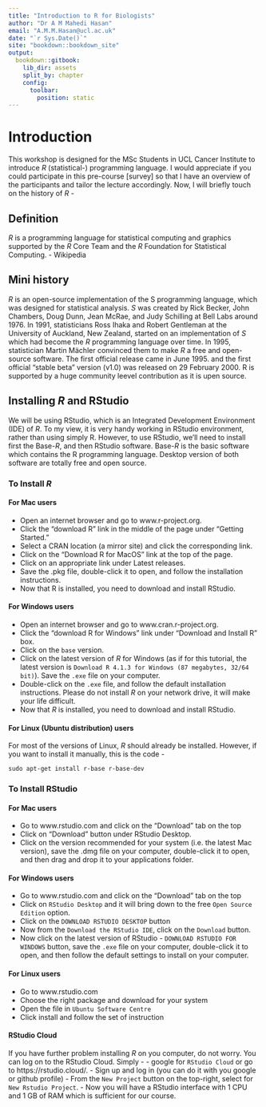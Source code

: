 ```yaml
--- 
title: "Introduction to R for Biologists"
author: "Dr A M Mahedi Hasan"
email: "A.M.M.Hasan@ucl.ac.uk"
date: "`r Sys.Date()`"
site: "bookdown::bookdown_site"
output:
  bookdown::gitbook:
    lib_dir: assets
    split_by: chapter
    config:
      toolbar:
        position: static
---
```


# Introduction

This workshop is designed for the MSc Students in UCL Cancer Institute to introduce *R* (statistical-) programming language. I would appreciate if you could participate in this pre-course [survey]<link> so that I have an overview of the participants and tailor the lecture accordingly. Now, I will briefly touch on the history of *R* - 

## Definition

*R* is a programming language for statistical computing and graphics supported by the *R* Core Team and the *R* Foundation for Statistical Computing. - Wikipedia

## Mini history

*R* is an open-source implementation of the S programming language, which was designed for statistical analysis. *S* was created by Rick Becker, John Chambers, Doug Dunn, Jean McRae, and Judy Schilling at Bell Labs around 1976. 
In 1991, statisticians Ross Ihaka and Robert Gentleman at the University of Auckland, New Zealand, started on an implementation of *S* which had become the *R* programming language over time. In 1995, statistician Martin Mächler convinced them to make *R* a free and open-source software. The first official release came in June 1995. and  the first official "stable beta" version (v1.0) was released on 29 February 2000. R is supported by a huge community leevel contribution as it is upen source. 

## Installing *R* and RStudio

We will be using RStudio, which is an Integrated Development Environment (IDE) of *R*. To my view, it is very handy working in RStudio environment, rather than using simply R. However, to use RStudio, we’ll need to install first the Base-*R*, and then RStudio software. Base-*R* is the basic software which contains the R programming language. Desktop version of both software are totally free and open source.

### To Install *R*
#### For Mac users
- Open an internet browser and go to www.r-project.org.
- Click the "download R" link in the middle of the page under "Getting Started."
- Select a CRAN location (a mirror site) and click the corresponding link.
- Click on the "Download R for MacOS" link at the top of the page.
- Click on an appropriate link under Latest releases.
- Save the .pkg file, double-click it to open, and follow the installation instructions.
- Now that R is installed, you need to download and install RStudio.

#### For Windows users
- Open an internet browser and go to www.cran.r-project.org.
- Click the "download R for Windows" link under "Download and Install R" box.
- Click on the `base` version.
- Click on the latest version of *R* for Windows (as if for this tutorial, the latest version is `Download R 4.1.3 for Windows (87 megabytes, 32/64 bit)`). Save the `.exe` file on your computer.
- Double-click on the `.exe` file, and follow the default installation instructions. Please do not install *R* on your network drive, it will make your life difficult.
- Now that *R* is installed, you need to download and install RStudio.


#### For Linux (Ubuntu distribution) users

For most of the versions of Linux, *R* should already be installed. However, if you want to install it manually, this is the code -
```
sudo apt-get install r-base r-base-dev
```

### To Install RStudio
#### For Mac users
- Go to www.rstudio.com and click on the "Download" tab on the top
- Click on "Download" button under RStudio Desktop.
- Click on the version recommended for your system (i.e. the latest Mac version), save the .dmg file on your computer, double-click it to open, and then drag and drop it to your applications folder.

#### For Windows users
- Go to www.rstudio.com and click on the "Download" tab on the top
- Click on `RStudio Desktop` and it will bring down to the free `Open Source Edition` option.
- Click on the `DOWNLOAD RSTUDIO DESKTOP` button
- Now from the `Download the RStudio IDE`, click on the `Download` button.
- Now click on the latest version of RStudio - `DOWNLOAD RSTUDIO FOR WINDOWS` button, save the `.exe` file on your computer, double-click it to open, and then follow the default settings to install on your computer.

#### For Linux users
- Go to www.rstudio.com
- Choose the right package and download for your system
- Open the file in `Ubuntu Software Centre`
- Click install and follow the set of instruction

#### RStudio Cloud
If you have further problem installing *R* on you computer, do not worry. You can log on to the RStudio Cloud. Simply -
- google for `RStudio Cloud` or go to https://rstudio.cloud/. 
- Sign up and log in (you can do it with you google or github profile)
- From the `New Project` button on the top-right, select for `New Rstudio Project`.
- Now you will have a RStudio interface with 1 CPU and 1 GB of RAM which is sufficient for our course.


